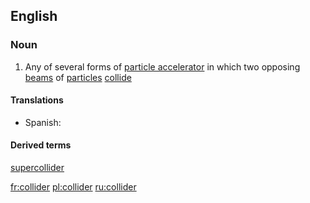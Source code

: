 ==English==
{{wikipedia}}
===Noun===
{{en-noun}}

# {{physics}} Any of several forms of [[particle accelerator]] in which two opposing  [[beam]]s of [[particle]]s [[collide]]

====Translations====
{{trans-top|particle accelerator}}
*Spanish: {{t|es|colisionador|m}}
{{trans-mid}}
{{trans-bottom}}

====Derived terms====
[[supercollider]]

[[fr:collider]]
[[pl:collider]]
[[ru:collider]]